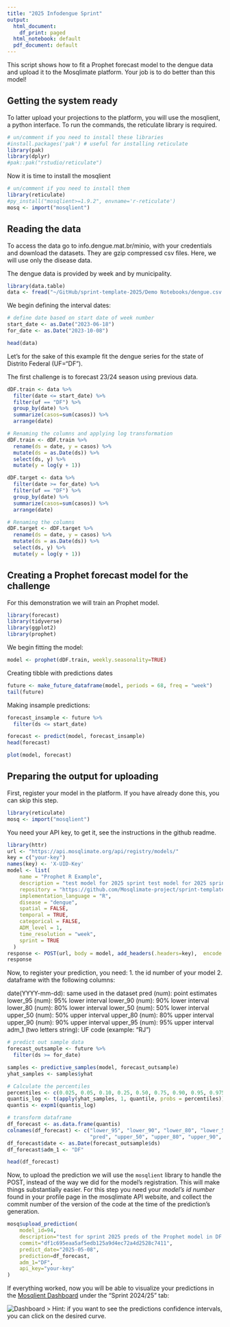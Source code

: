 ```yaml
---
title: "2025 Infodengue Sprint"
output:
  html_document:
    df_print: paged
  html_notebook: default
  pdf_document: default
---
```


This script shows how to fit a Prophet forecast model to the dengue data and upload it to 
the Mosqlimate platform. Your job is to do better than this model!  

## Getting the system ready

To latter upload your projections to the platform, you will use the mosqlient, a python
interface. To run the commands, the reticulate library is required.

```r
# un/comment if you need to install these libraries
#install.packages('pak') # useful for installing reticulate
library(pak)
library(dplyr)
#pak::pak("rstudio/reticulate")
```

Now it is time to install the mosqlient

```r
# un/comment if you need to install them
library(reticulate)
#py_install("mosqlient>=1.9.2", envname='r-reticulate')
mosq <- import("mosqlient")
```


## Reading the data

To access the data go to info.dengue.mat.br/minio, with your credentials and 
download the datasets. They are gzip compressed csv files. Here, we will use only
the disease data.  

The dengue data is provided by week and by municipality. 

```r
library(data.table)
data <- fread("~/GitHub/sprint-template-2025/Demo Notebooks/dengue.csv.gz")
```
We begin defining the interval dates:

```r
# define date based on start date of week number
start_date <- as.Date("2023-06-18")
for_date <- as.Date("2023-10-08")
```



```r
head(data)
```


Let's for the sake of this example fit the dengue series for the state of Distrito Federal (UF="DF").

The first challenge is to forecast 23/24 season using previous data. 

```r
dDF.train <- data %>%
  filter(date <= start_date) %>%
  filter(uf == "DF") %>% 
  group_by(date) %>% 
  summarize(casos=sum(casos)) %>% 
  arrange(date)

# Renaming the columns and applying log transformation
dDF.train <- dDF.train %>%
  rename(ds = date, y = casos) %>%
  mutate(ds = as.Date(ds)) %>%
  select(ds, y) %>%
  mutate(y = log(y + 1))
```

```r
dDF.target <- data %>%
  filter(date >= for_date) %>%
  filter(uf == "DF") %>% 
  group_by(date) %>% 
  summarize(casos=sum(casos)) %>% 
  arrange(date)

# Renaming the columns
dDF.target <- dDF.target %>%
  rename(ds = date, y = casos) %>%
  mutate(ds = as.Date(ds)) %>%
  select(ds, y) %>%
  mutate(y = log(y + 1))

```

## Creating a Prophet forecast model for the challenge

For this demonstration we will train an Prophet model. 

```r
library(forecast)
library(tidyverse)
library(ggplot2)
library(prophet)
```
We begin fitting the model:

```r
model <- prophet(dDF.train, weekly.seasonality=TRUE)
```

Creating tibble with predictions dates

```r
future <- make_future_dataframe(model, periods = 68, freq = "week")
tail(future)
```

Making insample predictions:

```r
forecast_insample <- future %>%
  filter(ds <= start_date)

forecast <- predict(model, forecast_insample)
head(forecast)
```

```r
plot(model, forecast)
```

## Preparing the output for uploading

First, register your model in the platform. If you have already done this, you can skip this step.

```r
library(reticulate)
mosq <- import("mosqlient")
```

You need your API key, to get it, see the instructions in the github readme.

```r
library(httr)
url <- "https://api.mosqlimate.org/api/registry/models/"
key = c("your-key")
names(key) <- 'X-UID-Key'
model <- list(
    name = "Prophet R Example",
    description = "test model for 2025 sprint test model for 2025 sprint test model for 2025 sprint test model for 2025 sprint",
    repository = "https://github.com/Mosqlimate-project/sprint-template-2025/",
    implementation_language = "R",
    disease = "dengue",  
    spatial = FALSE,
    temporal = TRUE,
    categorical = FALSE,
    ADM_level = 1,
    time_resolution = "week",
    sprint = TRUE
  )
response <- POST(url, body = model, add_headers(.headers=key),  encode = "json")
response
```

Now, to register your prediction, you need: 
1. the id number of your model
2. dataframe with the following columns: 

date(YYYY-mm-dd): same used in the dataset
pred (num): point estimates
lower_95 (num): 95% lower interval
lower_90 (num): 90% lower interval
lower_80 (num): 80% lower interval
lower_50 (num): 50% lower interval
upper_50 (num): 50% upper interval
upper_80 (num): 80% upper interval
upper_90 (num): 90% upper interval
upper_95 (num): 95% upper interval
adm_1 (two letters string): UF code (example: "RJ")


```r
# predict out sample data
forecast_outsample <- future %>%
  filter(ds >= for_date)

samples <- predictive_samples(model, forecast_outsample)
yhat_samples <- samples$yhat

# Calculate the percentiles
percentiles <- c(0.025, 0.05, 0.10, 0.25, 0.50, 0.75, 0.90, 0.95, 0.975)
quantis_log <- t(apply(yhat_samples, 1, quantile, probs = percentiles))
quantis <- expm1(quantis_log)

# transform dataframe
df_forecast <- as.data.frame(quantis)
colnames(df_forecast) <- c("lower_95", "lower_90", "lower_80", "lower_50",
                           "pred", "upper_50", "upper_80", "upper_90", "upper_95")
df_forecast$date <- as.Date(forecast_outsample$ds)
df_forecast$adm_1 <- "DF"

head(df_forecast)
```

Now, to upload the prediction we will use the `mosqlient` library to handle the POST, instead of the way we did for the model's registration. This will make things substantially easier. For this step you need your *model's id number* found in your profile page in the mosqlimate API website, and collect the commit number of the version of the code at the time of the prediction's generation. 

```r
mosq$upload_prediction(
    model_id=94,
    description="test for sprint 2025 preds of the Prophet model in DF in R",
    commit="df1c695eaa5af5edb125a9d4ec72a4d2528c7411",
    predict_date="2025-05-08",
    prediction=df_forecast,
    adm_1="DF",
    api_key="your-key"
)
```

If everything worked, now you will be able to visualize your predictions in the [Mosqlient Dashboard](https://api.mosqlimate.org/vis/dashboard/?dashboard=sprint) under the "Sprint 2024/25" tab:

![Dashboard](../img/R_dashboard_viz.png)
> Hint: if you want to see the predictions confidence intervals, you can click on the desired curve.

